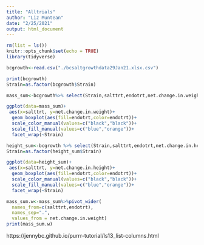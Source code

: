 ```yaml
---
title: "Alltrials"
author: "Liz Muntean"
date: "2/25/2021"
output: html_document
---
```


```r
rm(list = ls())
knitr::opts_chunk$set(echo = TRUE)
library(tidyverse)
```

```r
bcgrowth<-read.csv("./bcsaltgrowthdata29Jan21.xlsx.csv")

print(bcgrowth)
Strain=as.factor(bcgrowth$Strain)

mass_sum<-bcgrowth%>% select(Strain,salttrt,endotrt,net.change.in.weight) 

```

```r
ggplot(data=mass_sum)+
 aes(x=salttrt, y=net.change.in.weight)+
  geom_boxplot(aes(fill=endotrt,color=endotrt))+
  scale_color_manual(values=c("black","black"))+
  scale_fill_manual(values=c("blue","orange"))+
  facet_wrap(~Strain)
```


```r
height_sum<-bcgrowth %>% select(Strain,salttrt,endotrt,net.change.in.height)
Strain=as.factor(height_sum$Strain)

ggplot(data=height_sum)+
 aes(x=salttrt, y=net.change.in.height)+
  geom_boxplot(aes(fill=endotrt,color=endotrt))+
  scale_color_manual(values=c("black","black"))+
  scale_fill_manual(values=c("blue","orange"))+
  facet_wrap(~Strain)
```
```r
mass_sum.w<-mass_sum%>%pivot_wider(
  names_from=c(salttrt,endotrt),
  names_sep=".",
  values_from = net.change.in.weight)
print(mass_sum.w)
```
https://jennybc.github.io/purrr-tutorial/ls13_list-columns.html